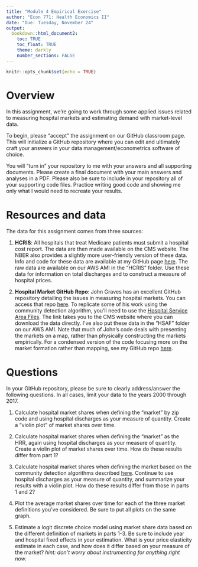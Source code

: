 ```yaml
---
title: "Module 4 Empirical Exercise"
author: "Econ 771: Health Economics II"
date: "Due: Tuesday, November 24"
output: 
  bookdown::html_document2:
    toc: TRUE
    toc_float: TRUE
    theme: darkly
    number_sections: FALSE
---
```


```r
knitr::opts_chunk$set(echo = TRUE)
```

# Overview
In this assignment, we're going to work through some applied issues related to measuring hospital markets and estimating demand with market-level data.

To begin, please "accept" the assignment on our GitHub classroom page. This will initialize a GitHub repository where you can edit and ultimately craft your answers in your data management/econometrics software of choice.  

You will "turn in" your repository to me with your answers and all supporting documents. Please create a final document with your main answers and analyses in a PDF. Please also be sure to include in your repository all of your supporting code files. Practice writing good code and showing me only what I would need to recreate your results.


# Resources and data
The data for this assignment comes from three sources:

1. **HCRIS**: All hospitals that treat Medicare patients must submit a hospital cost report. The data are then made available on the CMS website. The NBER also provides a slightly more user-friendly version of these data. Info and code for these data are available at my GitHub page [here](https://github.com/imccart/HCRIS). The raw data are available on our AWS AMI in the "HCRIS" folder. Use these data for information on total discharges and to construct a measure of hospital prices.

2. **Hospital Market GitHub Repo**: John Graves has an excellent GitHub repository detailing the issues in measuring hospital markets. You can access that repo [here](https://github.com/graveja0/health-care-markets). To replicate some of his work using the community detection algorithm, you'll need to use the [Hospital Service Area Files](https://www.cms.gov/Research-Statistics-Data-and-Systems/Statistics-Trends-and-Reports/Hospital-Service-Area-File/index). The link takes you to the CMS website where you can download the data directly. I've also put these data in the "HSAF" folder on our AWS AMI. Note that much of John's code deals with presenting the markets on a map, rather than physically constructing the markets empirically. For a condensed version of the code focusing more on the market formation rather than mapping, see my GitHub repo [here](https://github.com/imccart/hospital-markets).


# Questions
In your GitHub repository, please be sure to clearly address/answer the following questions. In all cases, limit your data to the years 2000 through 2017.

1. Calculate hospital market shares when defining the "market" by zip code and using hospital discharges as your measure of quantity. Create a "violin plot" of market shares over time.

2. Calculate hospital market shares when defining the "market" as the HRR, again using hospital discharges as your measure of quantity. Create a violin plot of market shares over time. How do these results differ from part 1?

3. Calculate hospital market shares when defining the market based on the community detection algorithms described [here](https://github.com/graveja0/health-care-markets). Continue to use hospital discharges as your measure of quantity, and summarize your results with a violin plot. How do these results differ from those in parts 1 and 2?

4. Plot the average market shares over time for each of the three market definitions you've considered. Be sure to put all plots on the same graph.

5. Estimate a logit discrete choice model using market share data based on the different definition of markets in parts 1-3. Be sure to include year and hospital fixed effects in your estimation. What is your price elasticity estimate in each case, and how does it differ based on your measure of the market? *hint: don't worry about instrumenting for anything right now.*

